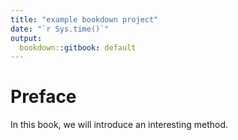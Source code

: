 ```yaml
---
title: "example bookdown project"
date: "`r Sys.time()`"
output:
  bookdown::gitbook: default
---
```


# Preface {-}

In this book, we will introduce an interesting method.
